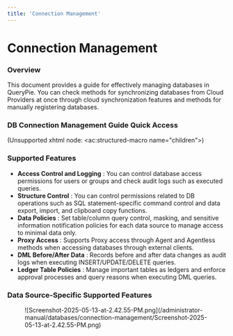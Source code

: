 ```yaml
---
title: 'Connection Management'
---
```


# Connection Management

### Overview

This document provides a guide for effectively managing databases in QueryPie. You can check methods for synchronizing databases from Cloud Providers at once through cloud synchronization features and methods for manually registering databases.

### DB Connection Management Guide Quick Access

(Unsupported xhtml node: &lt;ac:structured-macro name="children"&gt;)

### Supported Features

*  **Access Control and Logging** : You can control database access permissions for users or groups and check audit logs such as executed queries.
*  **Structure Control** : You can control permissions related to DB operations such as SQL statement-specific command control and data export, import, and clipboard copy functions.
*  **Data Policies** : Set table/column query control, masking, and sensitive information notification policies for each data source to manage access to minimal data only.
*  **Proxy Access** : Supports Proxy access through Agent and Agentless methods when accessing databases through external clients.
*  **DML Before/After Data** : Records before and after data changes as audit logs when executing INSERT/UPDATE/DELETE queries.
*  **Ledger Table Policies** : Manage important tables as ledgers and enforce approval processes and query reasons when executing DML queries.

### Data Source-Specific Supported Features

<figure data-layout="center" data-align="center">
![Screenshot-2025-05-13-at-2.42.55-PM.png](/administrator-manual/databases/connection-management/Screenshot-2025-05-13-at-2.42.55-PM.png)
</figure>
